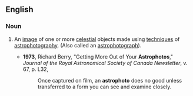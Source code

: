 ==English==

===Noun===
{{en-noun}}

# {{astronomy|photography}} An [[image]] of one or more [[celestial]] objects made using [[techniques]] of [[astrophotography]]. (Also called an [[astrophotograph]]).
#* '''1973''', Richard Berry, "Getting More Out of Your '''Astrophotos'''," ''Journal of the Royal Astronomical Society of Canada Newsletter'', v. 67, p. L32,
#*: Once captured on film, an '''astrophoto''' does no good unless transferred to a form you can see and examine closely.